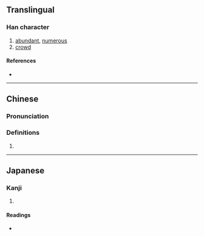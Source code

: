 {{character info/new}}
==Translingual==

===Han character===
{{Han char|rn=100|rad=生|as=05|sn=10|four=25110|canj=HMHQM|ids=⿰生生}}

# [[abundant]], [[numerous]]
# [[crowd]]

====References====
* {{Han ref|kx=0755.050|dkj=21680|dj=1165.030|hdz=42577.100|uh=7521|ud=29985|bh=D2C0|bd=53952}}

----

==Chinese==
{{zh-forms}}

===Pronunciation===
{{zh-pron
|m=shēng
|c=san1
|mc=y
|oc=y
|ma=
|cat=a,n
}}

===Definitions===
{{zh-hanzi}}

# {{rfdef|lang=zh}}

----

==Japanese==

===Kanji===
{{ja-kanji|grade=|rs=生05}}

# {{defn|lang=ja|sort=生05}}

====Readings====
* {{ja-readings|on=[[しん]] (shin)|kun=|nanori=}}